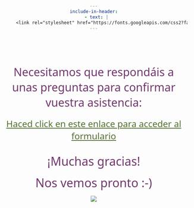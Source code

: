 ```yaml
---
include-in-header:
  - text: |
      <link rel="stylesheet" href="https://fonts.googleapis.com/css2?family=Special+Elite&display=swap">
---
```


<style>
body {
  background-image: url("images/cream.jpg");
  background-size: cover;
  background-position: center;
  background-attachment: fixed;
  margin: 0;
  padding: 0;
  text-align: center;
  min-height: 100vh;
  width: 100%;
  overflow-x: hidden;
  font-family: "Special Elite", system-ui;
  font-weight: 400;
  font-style: normal;
  position: absolute;
}
</style>

<div class="body">
  <p style="color: #72376E;"><br><br><br><br>
    <span style="font-size: 30px; display: block; margin-bottom: 20px;">
      Necesitamos que respondáis a unas preguntas para confirmar vuestra asistencia:
    </span>
    <span style="font-size: 24px; display: block; margin-bottom: 30px;">
      <a href="https://docs.google.com/forms/d/e/1FAIpQLSd16UMIv_MNCNrMNGvUj31ZmAafpQPLkPxfKZd2j3bxXNwy8A/viewform?usp=dialog" 
         style="color: #527130; text-decoration: underline;">
        Haced click en este enlace para acceder al formulario
      </a>
    </span>
    <span style="font-size: 32px; display: block; margin-bottom: 15px;">
      ¡Muchas gracias!
    </span>
    <span style="font-size: 32px; display: block;">
      Nos vemos pronto :-)
    </span>
  </p>
</div>

<img src="images/cartuja.png" style="max-width: 250px; height: auto;">
